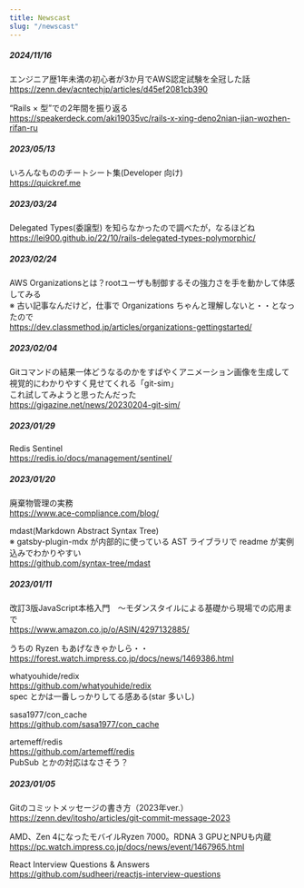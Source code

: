 ```yaml
---
title: Newscast
slug: "/newscast"
---
```


##### 2024/11/16

エンジニア歴1年未満の初心者が3か月でAWS認定試験を全冠した話  
https://zenn.dev/acntechjp/articles/d45ef2081cb390

“Rails × 型”での2年間を振り返る  
https://speakerdeck.com/aki19035vc/rails-x-xing-deno2nian-jian-wozhen-rifan-ru


##### 2023/05/13

いろんなもののチートシート集(Developer 向け)  
https://quickref.me

##### 2023/03/24

Delegated Types(委譲型) を知らなかったので調べたが，なるほどね  
https://lei900.github.io/22/10/rails-delegated-types-polymorphic/

##### 2023/02/24

AWS Organizationsとは？rootユーザも制御するその強力さを手を動かして体感してみる  
※ 古い記事なんだけど，仕事で Organizations ちゃんと理解しないと・・となったので  
https://dev.classmethod.jp/articles/organizations-gettingstarted/

##### 2023/02/04

Gitコマンドの結果一体どうなるのかをすばやくアニメーション画像を生成して視覚的にわかりやすく見せてくれる「git-sim」  
これ試してみようと思ったんだった  
https://gigazine.net/news/20230204-git-sim/

##### 2023/01/29

Redis Sentinel  
https://redis.io/docs/management/sentinel/

##### 2023/01/20

廃棄物管理の実務  
https://www.ace-compliance.com/blog/

mdast(Markdown Abstract Syntax Tree)  
※ gatsby-plugin-mdx が内部的に使っている AST ライブラリで readme が実例込みでわかりやすい  
https://github.com/syntax-tree/mdast

##### 2023/01/11

改訂3版JavaScript本格入門　～モダンスタイルによる基礎から現場での応用まで  
https://www.amazon.co.jp/o/ASIN/4297132885/

うちの Ryzen もあげなきゃかしら・・  
https://forest.watch.impress.co.jp/docs/news/1469386.html

whatyouhide/redix  
https://github.com/whatyouhide/redix  
spec とかは一番しっかりしてる感ある(star 多いし)

sasa1977/con_cache  
https://github.com/sasa1977/con_cache

artemeff/redis  
https://github.com/artemeff/redis  
PubSub とかの対応はなさそう？  

##### 2023/01/05

Gitのコミットメッセージの書き方（2023年ver.）  
https://zenn.dev/itosho/articles/git-commit-message-2023

AMD、Zen 4になったモバイルRyzen 7000。RDNA 3 GPUとNPUも内蔵  
https://pc.watch.impress.co.jp/docs/news/event/1467965.html

React Interview Questions & Answers  
https://github.com/sudheerj/reactjs-interview-questions
